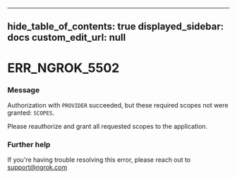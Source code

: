 
---
hide_table_of_contents: true
displayed_sidebar: docs
custom_edit_url: null
---


# ERR_NGROK_5502

### Message
Authorization with `PROVIDER` succeeded, but these required scopes not were granted: `SCOPES`.

Please reauthorize and grant all requested scopes to the application.

### Further help
If you're having trouble resolving this error, please reach out to [support@ngrok.com](mailto:support@ngrok.com?subject=Help%20with%20ERR_NGROK_5502)


<ErrorDetails error='err_ngrok_5502' />
